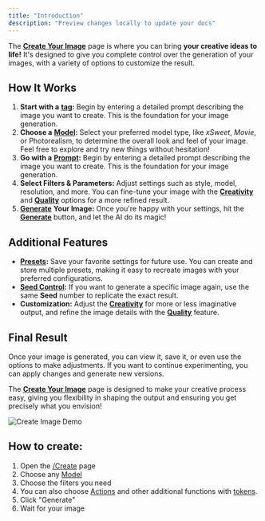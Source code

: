 ```yaml
---
title: "Introduction"
description: "Preview changes locally to update your docs"
---
```


The [**Create Your Image**](https://pornx.co/create) page is where you can bring **your creative ideas to life!** It's designed to give you complete control over the generation of your images, with a variety of options to customize the result.

## How It Works

1. **Start with a** [**tag**](https://docs.pornx.co/getting-started/create-your-image/presets)**:** Begin by entering a detailed prompt describing the image you want to create. This is the foundation for your image generation.
2. **Choose a** [**Model**](https://docs.pornx.co/getting-started/create-your-image/models)**:** Select your preferred model type, like *xSweet*, *Movie*, or Photorealism, to determine the overall look and feel of your image. Feel free to explore and try new things without hesitation!
3. **Go with a** [**Prompt**](https://docs.pornx.co/getting-started/create-your-image/prompt-feature)**:** Begin by entering a detailed prompt describing the image you want to create. This is the foundation for your image generation.
4. **Select Filters & Parameters:** Adjust settings such as style, model, resolution, and more. You can fine-tune your image with the [**Creativity**](https://docs.pornx.co/getting-started/create-your-image/creativity) and [**Quality**](https://docs.pornx.co/getting-started/create-your-image/quality-images) options for a more refined result.
5. [**Generate**](https://pornx.co/create) **Your Image:** Once you're happy with your settings, hit the [**Generate**](https://pornx.co/create) button, and let the AI do its magic!

## Additional Features

* [**Presets**](https://docs.pornx.co/getting-started/create-your-image/presets)**:** Save your favorite settings for future use. You can create and store multiple presets, making it easy to recreate images with your preferred configurations.
* [**Seed Control**](https://docs.pornx.co/getting-started/create-your-image/seed)**:** If you want to generate a specific image again, use the same **Seed** number to replicate the exact result.
* **Customization:** Adjust the [**Creativity**](https://docs.pornx.co/getting-started/create-your-image/creativity) for more or less imaginative output, and refine the image details with the [**Quality**](https://docs.pornx.co/getting-started/create-your-image/quality-images) feature.

## Final Result

Once your image is generated, you can view it, save it, or even use the options to make adjustments. If you want to continue experimenting, you can apply changes and generate new versions.

The [**Create Your Image**](https://pornx.co/create) page is designed to make your creative process easy, giving you flexibility in shaping the output and ensuring you get precisely what you envision!

<Frame>
  <img src="https://496561933-files.gitbook.io/~/files/v0/b/gitbook-x-prod.appspot.com/o/spaces%2FRuxsFfgozplSLV6CRcgP%2Fuploads%2FpjyrKe8oFzDiv4paJ1MX%2FCreate.gif?alt=media&token=860c0413-e27d-48fb-9dcd-a32550fd3c2d" alt="Create Image Demo" />
</Frame>

## How to create:

1. Open the [/Create](https://pornx.co/create) page
2. Choose any [Model](https://docs.pornx.co/getting-started/create-your-image/models)
3. Choose the filters you need
4. You can also choose [Actions](https://docs.pornx.co/getting-started/create-your-image/actions) and other additional functions with [tokens](https://docs.pornx.co/membership/tokens).
5. Click "Generate"
6. Wait for your image